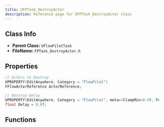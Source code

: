 ```yaml
---
title: UFPTask_DestroyActor
description: Reference page for UFPTask_DestroyActor class
---
```


## Class Info
- __Parent Class:__ `UFlowPilotTask`
- __FileName:__ `FPTask_DestroyActor.h`
## Properties

```cpp
// Actors to Destroy 
UPROPERTY(EditAnywhere, Category = "FlowPilot")
FFlowActorReference ActorReference;

// Destroy Delay 
UPROPERTY(EditAnywhere, Category = "FlowPilot", meta=(ClampMin=0.0f, ForceUnits="Seconds"))
float Delay = 0.0f;

```
## Functions

